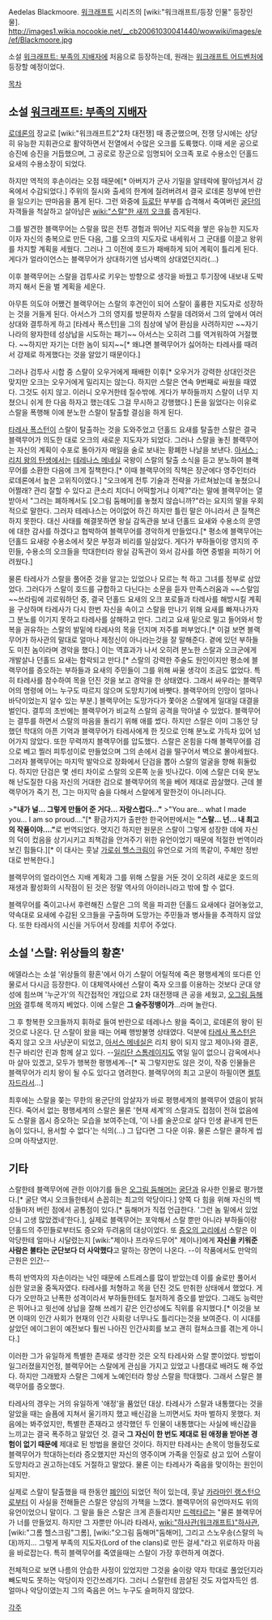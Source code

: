 Aedelas Blackmoore. 
[[워크래프트]] 시리즈의 [wiki:"워크래프트/등장 인물" 등장인물]. 
http://images1.wikia.nocookie.net/__cb20061030041440/wowwiki/images/e/ef/Blackmoore.jpg

소설 [[워크래프트: 부족의 지배자]]에 처음으로 등장하는데, 원래는 [[워크래프트 어드벤처]]에 등장할 예정이었다.  

[[목차]]

== 소설 [[워크래프트: 부족의 지배자]] ==
[[로데론]]의 장교로 [wiki:"워크래프트2"2차 대전쟁] 때 종군했으며, 전쟁 당시에는 상당히 유능한 지휘관으로 활약하면서 전열에서 수많은 오크를 도륙했다. 이때 세운 공으로 승진에 승진을 거듭했으며, 그 공로로 장군으로 임명되어 오크족 포로 수용소인 던홀드 요새의 수용소장이 되었다.

하지만 역적의 후손이라는 오점 때문에[* 아버지가 군사 기밀을 알테락에 팔아넘겨서 감옥에서 수감되었다.] 주위의 질시와 출세의 한계에 질려버려서 결국 로데론 정부에 반란을 일으키는 딴마음을 품게 된다. 그런 와중에 [[듀로탄]] 부부를 습격해서 죽여버린 [[굴단]]의 자객들을 척살하고 살아남은 [[wiki:"스랄"한 새끼 오크]]를 줍게된다.

그를 발견한 블랙무어는 스랄을 많은 전투 경험과 뛰어난 지도력을 쌓은 유능한 지도자이자 자신의 충복으로 만든 다음, 그를 오크의 지도자로 내세워서 그 군대를 이끌고 왕위를 차지할 계획을 세웠다. 그러나 그 이전에 호드가 패배하게 되어 계획이 틀리게 된다. 게다가 얼라이언스는 블랙무어가 상대하기엔 넘사벽의 상대였던지라(...)

이후 블랙무어는 스랄을 검투사로 키우는 방향으로 생각을 바꿨고 투기장에 내보내 도박까지 해서 돈을 벌 계획을 세운다.

아무튼 의도야 어쨌건 블랙무어는 스랄의 후견인이 되어 스랄이 훌륭한 지도자로 성장하는 것을 거들게 된다. 아서스가 그의 영지를 방문하자 스랄을 데려와서 그의 앞에서 여러 상대와 결투하게 하고 [타레사 폭스턴]을 그의 침상에 넣어 환심을 사려하지만 ~~자기 나라의 왕자한테 성상납을 시도하는 패기~~ 아서스는 오히려 그를 역겨워하여 거절했다. ~~하지만 자기는 더한 놈이 되지~~[* 왜냐면 블랙무어가 싫어하는 타레사를 때려서 강제로 하게했다는 것을 알았기 때문이다.]

그러나 검투사 시합 중 스랄이 오우거에게 패배한 이후[* 오우거가 강력한 상대인것은 맞지만 오크는 오우거에게 밀리지는 않는다. 하지만 스랄은 연속 9번째로 싸웠을 때였다. 그것도 쉬지 않고. 이러니 오우거한테 질수밖에. 게다가 부하들까지 스랄이 너무 지쳤으니 쉬게 한 다음 하자고 했는데도 그걸 무시하고 강행했다.] 돈을 잃었다는 이유로 스랄을 폭행해 이에 분노한 스랄이 탈출할 결심을 하게 된다.

[[타레사 폭스턴]]이 스랄이 탈출하는 것을 도와주었고 던홀드 요새를 탈출한 스랄은 결국 블랙무어가 의도한 대로 오크의 새로운 지도자가 되었다. 그러나 스랄을 놓친 블랙무어는 자신의 계획이 수포로 돌아가자 매일을 술로 보내는 황폐한 나날을 보낸다. [[아서스 : 리치 왕의 탄생]]에서는 [[테레나스 메네실]] 국왕이 스랄의 탈출 소식을 듣고 분노하여 블랙무어를 소환한 다음에 크게 질책한다.[* 이때 블랙무어의 직책은 장군에다 영주인터라 로데론에서 높은 고위직이였다.] "오크에게 전투 기술과 전략을 가르쳐놨는데 놓쳤으니 어쩔래? 관리 잘할 수 있다고 큰소리 치더니 어떡할거냐 이제?"라는 말에 블랙무어는 열받아서 "그러는 폐하께서도 [오그림 둠해머]를 놓쳤지 않습니까?"라는 요지의 말을 우회적으로 말한다. 그러자 테레나스는 어이없어 하긴 하지만 틀린 말은 아니라서 큰 질책은 하지 못한다. 대신 사태를 해결못하면 왕실 감독관을 보내 던홀드 요새와 수용소의 운영에 대한 감사를 하겠다고 협박하여 블랙무어를 경악하게 만들었다.[* 평소에 블랙무어는 던홀드 요새랑 수용소에서 잦은 부정과 비리를 일삼았다. 게다가 부하들이랑 영지의 주민들, 수용소의 오크들을 학대한터라 왕실 감독관이 와서 감사를 하면 중벌을 피하기 어려웠다.] 

물론 타레사가 스랄을 풀어준 것을 알고는 있었으나 모르는 척 하고 그녀를 정부로 삼았었다. 그러다가 스랄이 호드를 규합하고 다닌다는 소문을 듣자 만족스러움과 ~~스랄임~~쓰라림에 괴로워하던 중, 결국 던홀드 요새의 오크 포로들과 타레사를 해방시킬 계획을 구상하며 타레사가 다시 한번 자신을 속이고 스랄을 만나기 위해 요새를 빠져나가자 그 분노를 이기지 못하고 타레사를 살해하고 만다. 그리고 요새 밑으로 밀고 들어와서 항복을 권유하는 스랄의 발밑에 타레사의 목을 던지며 저주를 퍼부었다.[* 이걸 보면 블랙무어가 하사관의 말대로 얼마나 제정신이 아니라는것을 잘 말해준다. 곁에 있던 부하들도 미친 놈이라며 경악을 했다.] 이는 역효과가 나서 오히려 분노한 스랄과 오크군에게 개발살나 던홀드 요새는 함락되고 만다.[* 스랄의 강력한 주술도 원인이지만 평소에 블랙무어를 증오하는 부하들과 요새의 주민들이 그를 위해 싸울 생각이 조금도 없었다. 특히 타레사를 참수하여 목을 던진 것을 보고 경악을 한 상태였다. 그래서 싸우라는 블랙무어의 명령에 어느 누구도 따르지 않으며 도망치기에 바빳다. 블랙무어의 인망이 얼마나 바닥이었는지 알수 있는 부분.] 블랙무어는 도망가다가 쫓아온 스랄에게 일대일 대결을 벌인다. 결투의 초반에는 블랙무어가 비교적 스랄의 공격을 막아낼 수 있었다. 블랙무어는 결투를 하면서 스랄의 마음을 돌리기 위해 애를 썼다. 하지만 스랄은 이미 그동안 당했던 학대의 아픈 기억과 블랙무어가 타레사에게 한 짓으로 인해 분노로 가득차 있어 넘어가지 않았다. 또한 무력까지 블랙무어를 압도했다. 스랄은 온힘을 다해 블랙무어를 검으로 베고 찔러 피투성이로 만들었으며 그의 손에서 검을 떨구어서 벽으로 몰아세웠다. 그러자 블랙무어는 마지막 발악으로 장화에서 단검을 뽑아 스랄의 얼굴을 향해 휘둘렀다. 하지만 단검은 몇 센티 차이로 스랄의 오른쪽 눈을 빗나갔다. 이에 스랄은 더욱 분노해 난도질한 다음 자신의 거대한 검으로 블랙무어의 목을 베어 제대로 끔살했다. 근데 블랙무어가 죽기 전, 그는 마지막 숨을 다해서 스랄에게 말한것이 아니러니다. 

>'''"내가 널… 그렇게 만들어 준 거다… 자랑스럽다..."'''
>"You are... what I made you... I am so proud...."[* 황금가지가 출판한 한국어판에서는 '''"스랄... 넌... 내 최고의 작품이야...."'''로 번역되었다. 멋지긴 하지만 원문은 스랄이 그렇게 성장한 데에 자신의 덕이 컸음을 상기시키고 죄책감을 안겨주기 위한 유언이었기 때문에 적절한 번역이라 보긴 힘들다.][* 이 대사는 훗날 [[가로쉬 헬스크림]]이 유언으로 거의 똑같이, 주체만 정반대로 반복한다.]

블랙무어의 얼라이언스 지배 계획과 그를 위해 스랄을 거둔 것이 오히려 새로운 호드의 재생과 활성화의 시작점이 된 것은 정말 역사의 아이러니라고 밖에 할 수 없다. 

블랙무어를 죽이고나서 후련해진 스랄은 그의 목을 파괴한 던홀드 요새에다 걸어놓았고, 약속대로 요새에 수감된 오크들을 구출하며 도망가는 주민들과 병사들을 추격하지 않았다. 또한 타레사의 시신을 거두어서 장례를 치루어 주었다.

== 소설 '스랄: 위상들의 황혼' ==
에델라스는 소설 '위상들의 황혼'에서 아기 스랄이 어릴적에 죽은 평행세계의 또다른 인물로서 다시금 등장한다. 이 대체역사에선 스랄이 죽자 오크를 이용하는 것보다 군대 양성에 힘쓰며 '누군가'의 직간접적인 개입으로 2차 대전쟁때 큰 공을 세웠고, [[오그림 둠해머]]와 결투해 목까지 베었다. 이에 스랄은 '''그 술주정뱅이가'''...라며 놀란다. 

그 후 항복한 오크들까지 휘하로 들여 반란으로 테레나스 왕을 죽이고, 로데론의 왕이 된 것으로 나온다. 단 스랄이 왔을 때는 어째 행방불명 상태였다. 덕분에 [[타레사 폭스턴]]은 죽지 않고 오크 사냥꾼이 되었고, [[아서스 메네실]]은 리치 왕이 되지 않고 제이나와 결혼, 친구 바리안 린과 함께 살고 있다. --[[일리단 스톰레이지]]도 엮일 일이 없으니 감옥에서나마 살아 있겠고, 모두가 행복한 평행세계--[* 꼭 그렇지만도 않은 것이, 작중 인물들은 블랙무어가 리치 왕이 될 수도 있다고 염려한다. 블랙무어의 최고 고문이 하필이면 [[켈투자드]]라서...]

최후에는 스랄을 쫒는 무한의 용군단의 암살자가 바로 평행세계의 블랙무어 였음이 밝혀진다. 죽어서 없는 평행세계의 스랄은 물론 '현재 세계'의 스랄과도 접점이 전혀 없음에도 스랄을 몹시 증오하는 모습을 보여주는데, '이 나를 술꾼으로 살다 인생 끝내게 만든 놈이 있다니, 용서할 수 없다'는 식의(...) 그 답다면 그 다운 이유. 물론 스랄은 쿨하게 씹으며 아작냈지만.
== 기타 ==
스랄한테 블랙무어에 관한 이야기를 들은 [[오그림 둠해머]]는 [[굴단]]과 유사한 인물로 평가했다.[* 굴단 역시 오크들한테서 손꼽히는 최고의 악당이다.] 양쪽 다 힘을 위해 자신의 백성들마저 버린 점에서 공통점이 있다.[* 둠해머가 직접 언급한다. '그런 놈 밑에서 있었으니 고생 많았겠네'한다.], 실제로 블랙무어는 포악해서 스랄 뿐만 아니라 부하들이랑 던홀드의 주민들로부터도 증오와 두려움의 대상이었다. 또 [[증오의 고리]]에서 스랄은 이 악당한테 얼마나 시달렸는지 [wiki:"제이나 프라우드무어" 제이나]에게 '''자신을 키워준 사람은 불타는 군단보다 더 사악했다'''고 말하는 장면이 나온다. --이 작품에서도 만악의 근원은 [[인간]]--

특히 반역자의 자손이라는 낙인 때문에 스트레스를 많이 받았는데 이를 술로만 풀어서 심한 알코올 중독자였다. 타레사를 처형하고 목을 던진 것도 만취한 상태에서 했었다. 게다가 오만하고 난폭한 성격이라서 부하들한테도 철저하게 증오를 받았다. 그래도 능력만은 뛰어나고 윗선에 상납을 잘해 쓰레기 같은 인간성에도 직위를 유지했다.[* 이것을 보면 이때의 인간 사회가 현재의 인간 사회랑 너무나도 틀리다는것을 보여준다. 이 시대를 살았던 에이그윈이 예전보다 훨씬 나아진 인간사회를 보고 괜히 컬쳐쇼크를 겪는게 아니다.] 

이러한 그가 유일하게 특별한 존재로 생각한 것은 오직 타레사와 스랄 뿐이었다. 방법이 일그러졌을지언정, 블랙무어는 스랄에게 관심을 가지고 있었고 나름대로 배려도 해 주었다. 하지만 그래봤자 스랄은 그에게 노예인터라 항상 스랄을 학대했다. 그래서 스랄은 블랙무어를 증오했다. 

타레사의 경우는 거의 유일하게 '애정'을 품었던 대상. 타레사가 스랄과 내통했다는 것을 알았을 때는 슬픔에 지쳐서 울기까지 했고 배신감을 느끼면서도 차마 벌하지 못했다. 처음에는 봐주었지만, 특별한 존재라고 생각했던 두 인물이 내통했다는 사실에 배신감을 느끼고는 결국 폭주하고 말았던 것. 결국 '''그 자신이 한 번도 제대로 된 애정을 받아본 경험이 없기 때문에''' 제대로 된 방법을 몰랐던 것이다. 하지만 타레사는 손목이 멍들정도로 블랙무어가 학대하는터라 증오했지만 자신의 영주이며 가족을 인질로 삼고 있어 스랄이 도망치라고 권고하는데도 거절하고 말았다. 물론 이는 타레사가 죽음을 맞이하는 원인이되지만.

실제로 스랄이 탈출했을 때 한동안 [[폐인]]이 되었던 적이 있는데, 훗날 [[카라마인 랭스턴]]으로부터 이 사실을 전해들은 스랄은 양심의 가책을 느꼈다. 블랙무어의 유언마저도 위의 유언이었으니 말이다. 그 말을 들은 스랄은 크게 흔들리지만 [[드렉타르]]는 "물론 블랙무어가 너를 만들었지. 하지만 그 자뿐만 아니라 타레사, [[wiki:"하사관(워크래프트)"하사관]], [wiki:"그롬 헬스크림"그롬], [wiki:"오그림 둠해머"둠해머], 그리고 스노우송(스랄의 늑대)까지... 그렇게 부족의 지도자(Lord of the clans)로 만든 걸세."라고 위로하자 마음을 바로잡는다. 특히 블랙무어를 죽였을때는 스랄이 가장 후련하게 여겼다.

전체적으로 보면 나름의 안습한 사정이 있었지만 그것을 술이랑 약자 학대로 풀었던지라 빼도박도 못하는 악당이자 인간쓰레기다. 그러니 스랄한테 끔살된 것도 자업자득인 셈. 얼마나 악당이였는지 그의 죽음은 어느 누구도 슬퍼하지 않았다. 

[[각주]]
